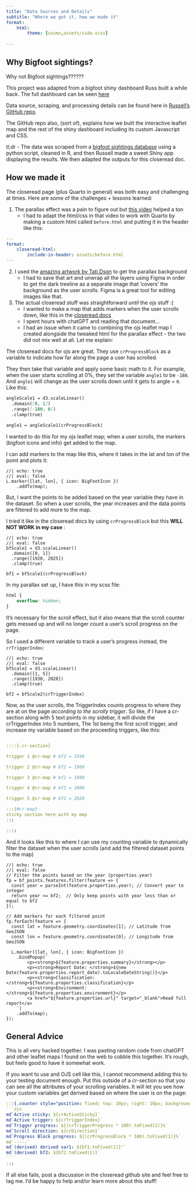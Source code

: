 ```yaml
---
title: "Data Sources and Details"
subtitle: "Where we got it, how we made it"
format:
    html:
        theme: [cosmo,assets/side.scss]
                
---
```


## Why Bigfoot sightings? 
Why not Bigfoot sightings??????     


This project was adapted from a bigfoot shiny dashboard Russ built a while back. The full dashboard can be seen <a href= "https://russellshean.shinyapps.io/bigfoot_sightings2/">here</a>

Data source, scraping, and processing details can be found here in [Russell's GitHub repo](https://github.com/Russell-Shean/bigfoot_sightings).    

The GitHub repo also, (sort of), explains how we built the interactive leaflet map and the rest of the shiny dashboard including its custom Javascript and CSS. 

tl;dr - The data was scraped from a [bigfoot sightings database](https://www.bfro.net/GDB/) using a python script, cleaned in R, and then Russell made a sweet Shiny app displaying the results. We then adapted the outputs for this closeread doc.

## How we made it

The closeread page (plus Quarto in general) was both easy and challenging at times. Here are some of the challenges + lessons learned:

1. The parallax effect was a pain to figure out but [this video](https://youtu.be/Jt2yNZdOHxQ?si=cUVVBhRDzsXhPu7_) helped a ton
    -    I had to adapt the html/css in that video to work with Quarto by making a custom html called `before.html` and putting it in the header like this:

```yaml
---
format:
    closeread-html:
        include-in-header: assets/before.html
---
```

2. I used the [amazing artwork by Tati.Dsgn](https://www.vecteezy.com/vector-art/5565275-silhouette-landscape-with-fog-forest-pine-trees-purple-mountains-illustration-of-view-mist-and-sunset-good-for-wallpaper-background-banner-cover-poster) to get the parallax background
    -    I had to save that art and unwrap all the layers using Figma in order to get the dark treeline as a separate image that 'covers' the background as the user scrolls. Figma is a great tool for editing images like that.

3. The actual closeread stuff was straightforward _until_ the ojs stuff :( 
    -    I wanted to make a map that adds markers when the user scrolls down, like this in the [closeread docs](https://closeread.dev/gallery/demos/ojs-variables/)
    -    I spent hours with chatGPT and reading that document...
    -    I had an issue when it came to combining the ojs leaflet map I created alongside the tweaked html for the parallax effect - the two did not mix well at all. Let me explain:


The closeread docs for ojs are great. They use `crProgressBlock` as a variable to indicate how far along the page a user has scrolled.

They then take that variable and apply some basic math to it. For example, when the user starts scrolling at 0%, they set the variable `angle1` to be `-180`. And `angle1` will change as the user scrolls down until it gets to angle = `0`. Like this:

```markdown
angleScale1 = d3.scaleLinear()
  .domain([0, 1])
  .range([-180, 0])
  .clamp(true)
    
angle1 = angleScale1(crProgressBlock)
```

I wanted to do this for my ojs leaflet map; when a user scrolls, the markers (bigfoot icons and info) get added to the map.

I can add markers to the map like this, where it takes in the lat and lon of the point and plots it:

```ojs
//| echo: true
//| eval: false
L.marker([lat, lon], { icon: BigFootIcon })
    .addTo(map);
```

But, I want the points to be added based on the year variable they have in the dataset. So when a user scrolls, the year increases and the data points are filtered to add more to the map.

I tried it like in the closeread docs by using `crProgressBlock` but this **WILL NOT WORK in my case** :

```ojs
//| echo: true
//| eval: false
bfScale1 = d3.scaleLinear()
  .domain([0, 1])
  .range([1920, 2025])
  .clamp(true)
    
bf1 = bfScale1(crProgressBlock)
```

In my parallax set up, I have this in my scss file:

```scss
html {
    overflow: hidden;
}
```
It's necessary for the scroll effect, but it also means that the scroll counter gets messed up and will no longer count a user's scroll progress on the page.

So I used a different variable to track a user's progress instead, the `crTriggerIndex`:

```ojs
//| echo: true
//| eval: false
bfScale2 = d3.scaleLinear()
  .domain([1, 5])
  .range([1930, 2020])
  .clamp(true)
    
bf2 = bfScale2(crTriggerIndex)
```

Now, as the user scrolls, the TriggerIndex counts progress to where they are at on the page _according to the scrolly trigger_. So like, if I have a cr-section along with 5 text points in my sidebar, it will divide the crTriggerIndex into 5 numbers, The 1st being the first scroll trigger, and increase my variable based on the proceeding triggers, like this:

```yaml

::::{.cr-section}

trigger 1 @cr-map # bf2 = 1930

trigger 2 @cr-map # bf2 = 1960

trigger 3 @cr-map # bf2 = 1980

trigger 4 @cr-map # bf2 = 2000

trigger 5 @cr-map # bf2 = 2020

:::{#cr-map}
sticky section here with my map
:::

::::

```

And it looks like this to where I can use my counting variable to dynamically filter the dataset when the user scrolls (and add the filtered dataset points to the map)

```ojs
//| echo: true
//| eval: false
// Filter the points based on the year (properties.year)
fp = bf_points.features.filter(feature => {
  const year = parseInt(feature.properties.year); // Convert year to integer
  return year <= bf2;  // Only keep points with year less than or equal to bf2
});

// Add markers for each filtered point
fp.forEach(feature => {
  const lat = feature.geometry.coordinates[1]; // Latitude from GeoJSON
  const lon = feature.geometry.coordinates[0]; // Longitude from GeoJSON

  L.marker([lat, lon], { icon: BigFootIcon })
    .bindPopup(`
        <p><strong>${feature.properties.summary}</strong></p>
        <p><strong>Report Date: </strong>${new Date(feature.properties.report_date).toLocaleDateString()}</p>
        <p><strong>Classification: </strong>${feature.properties.classification}</p>
        <p><strong>Environment: </strong>${feature.properties.environment}</p>
        <a href="${feature.properties.url}" target="_blank">Read full report</a>
    `)
    .addTo(map);
});
```


## General Advice

This is all very hacked together. I was pasting random code from chatGPT and other leaflet maps I found on the web to cobble this together. It's rough, but feels good to have it somewhat work.

If you want to use and OJS cell like this, I cannot recommend adding this to your testing document enough. Put this outside of a cr-section so that you can see all the attributes of your scrolling variables. It will let you see how your custom variables get derived based on where the user is on the page:

````yaml
:::{.counter style="position: fixed; top: 10px; right: 10px; background-color: skyblue; border-radius: 5px; padding: 18px 18px 0 18px; line-height: .8em;"}
```ojs
md`Active sticky: ${crActiveSticky}`
md`Active trigger: ${crTriggerIndex}`
md`Trigger progress: ${(crTriggerProgress * 100).toFixed(1)}%`
md`Scroll direction: ${crDirection}`
md`Progress Block progress: ${(crProgressBlock * 100).toFixed(1)}%`
md`-----`
md`(derived) derived var1: ${bf1.toFixed(1)}°`
md`(derived) bf2: ${bf2.toFixed(1)}`
```
:::
````
If all else fails, post a discussion in the closeread github site and feel free to tag me. I'd be happy to help and/or learn more about this stuff!
